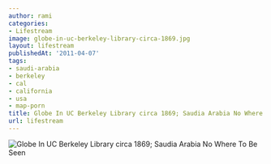 ```yaml
---
author: rami
categories:
- Lifestream
image: globe-in-uc-berkeley-library-circa-1869.jpg
layout: lifestream
publishedAt: '2011-04-07'
tags:
- saudi-arabia
- berkeley
- cal
- california
- usa
- map-porn
title: Globe In UC Berkeley Library circa 1869; Saudia Arabia No Where To Be Seen
url: lifestream
---
```


![Globe In UC Berkeley Library circa 1869; Saudia Arabia No Where To Be Seen](/assets/images/content/lifestream/globe-in-uc-berkeley-library-circa-1869.jpg)